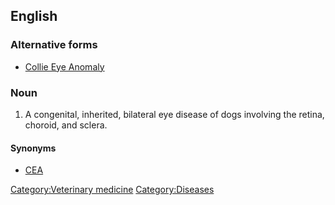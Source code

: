 ==English==
===Alternative forms===
*[[Collie Eye Anomaly]]

===Noun===
{{en-noun|-|sg=[[collie]] [[eye]] [[anomaly]]}}
{{wikipedia}}
# A congenital, inherited, bilateral eye disease of dogs involving the retina, choroid, and sclera.

====Synonyms====
*[[CEA]]

[[Category:Veterinary medicine]]
[[Category:Diseases]]
